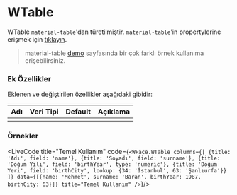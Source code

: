 
# WTable

WTable `material-table`'dan türetilmiştir.
`material-table`'in propertylerine erişmek için [tıklayın](https://github.com/mbrn/material-table).

> material-table [demo](https://mbrn.github.com/material-table) sayfasında bir çok farklı
örnek kullanıma erişebilirsiniz. 

### Ek Özellikler

Eklenen ve değiştirilen özellikler aşağıdaki gibidir:

| Adı                 | Veri Tipi                                                     | Default | Açıklama                                        |
|:--------------------|:--------------------------------------------------------------|:--------|:------------------------------------------------|
|                     |                                                               |         |                                                 |


### Örnekler

<LiveCode title="Temel Kullanım"
code={`
  <WFace.WTable
    columns={[
      {title: 'Adı', field: 'name'},
      {title: 'Soyadı', field: 'surname'},
      {title: 'Doğum Yılı', field: 'birthYear', type: 'numeric'},
      {title: 'Doğum Yeri', field: 'birthCity', lookup: {34: 'İstanbul', 63: 'Şanlıurfa'}}
    ]}
    data={[{name: 'Mehmet', surname: 'Baran', birthYear: 1987, birthCity: 63}]}
    title="Temel Kullanım"
  />
`}/>